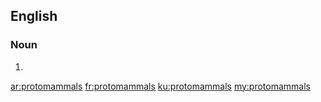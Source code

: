 ==English==

===Noun===
{{head|en}}

# {{plural of|protomammal}}

[[ar:protomammals]]
[[fr:protomammals]]
[[ku:protomammals]]
[[my:protomammals]]